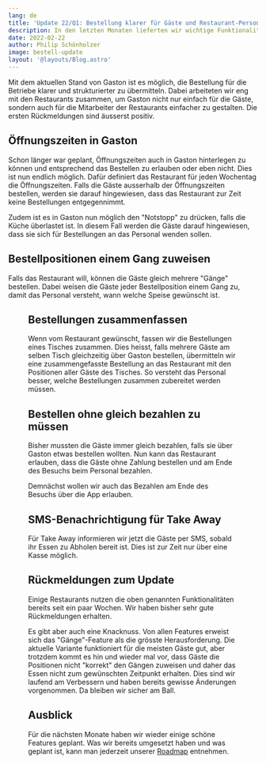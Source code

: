 ```yaml
---
lang: de
title: 'Update 22/Q1: Bestellung klarer für Gäste und Restaurant-Personal'
description: In den letzten Monaten lieferten wir wichtige Funktionalität, um die Bestellungen der Gäste für die Betreibe klarer zu machen. Zudem ist es nun möglich die Gäste bei Take Away über SMS zu informieren, wenn die Bestellung bereit ist.
date: 2022-02-22
author: Philip Schönholzer
image: bestell-update
layout: '@layouts/Blog.astro'
---
```



Mit dem aktuellen Stand von Gaston ist es möglich, die Bestellung für die Betriebe klarer und strukturierter zu übermitteln. Dabei arbeiteten wir eng mit den Restaurants zusammen, um Gaston nicht nur einfach für die Gäste, sondern auch für die Mitarbeiter der Restaurants einfacher zu gestalten. Die ersten Rückmeldungen sind äusserst positiv.

## Öffnungszeiten in Gaston

Schon länger war geplant, Öffnungszeiten auch in Gaston hinterlegen zu können und entsprechend das Bestellen zu erlauben oder eben nicht. Dies ist nun endlich möglich. Dafür definiert das Restaurant für jeden Wochentag die Öffnungszeiten. Falls die Gäste ausserhalb der Öffnungszeiten bestellen, werden sie darauf hingewiesen, dass das Restaurant zur Zeit keine Bestellungen entgegennimmt.

Zudem ist es in Gaston nun möglich den "Notstopp" zu drücken, falls die Küche überlastet ist. In diesem Fall werden die Gäste darauf hingewiesen, dass sie sich für Bestellungen an das Personal wenden sollen.

## Bestellpositionen einem Gang zuweisen

Falls das Restaurant will, können die Gäste gleich mehrere "Gänge" bestellen. Dabei weisen die Gäste jeder Bestellposition einem Gang zu, damit das Personal versteht, wann welche Speise gewünscht ist.

<Figure
  src={import('./courses.png')}
  caption="Gäste können in der Bestell-App Positionen einem Gang zuweisen."
/>

## Bestellungen zusammenfassen

Wenn vom Restaurant gewünscht, fassen wir die Bestellungen eines Tisches zusammen. Dies heisst, falls mehrere Gäste am selben Tisch gleichzeitig über Gaston bestellen, übermitteln wir eine zusammengefasste Bestellung an das Restaurant mit den Positionen aller Gäste des Tisches. So versteht das Personal besser, welche Bestellungen zusammen zubereitet werden müssen.

## Bestellen ohne gleich bezahlen zu müssen

Bisher mussten die Gäste immer gleich bezahlen, falls sie über Gaston etwas bestellen wollten. Nun kann das Restaurant erlauben, dass die Gäste ohne Zahlung bestellen und am Ende des Besuchs beim Personal bezahlen.

Demnächst wollen wir auch das Bezahlen am Ende des Besuchs über die App erlauben.

## SMS-Benachrichtigung für Take Away

Für Take Away informieren wir jetzt die Gäste per SMS, sobald ihr Essen zu Abholen bereit ist. Dies ist zur Zeit nur über eine Kasse möglich.

## Rückmeldungen zum Update

Einige Restaurants nutzen die oben genannten Funktionalitäten bereits seit ein paar Wochen. Wir haben bisher sehr gute Rückmeldungen erhalten.

Es gibt aber auch eine Knacknuss. Von allen Features erweist sich das "Gänge"-Feature als die grösste Herausforderung. Die aktuelle Variante funktioniert für die meisten Gäste gut, aber trotzdem kommt es hin und wieder mal vor, dass Gäste die Positionen nicht "korrekt" den Gängen zuweisen und daher das Essen nicht zum gewünschten Zeitpunkt erhalten. Dies sind wir laufend am Verbessern und haben bereits gewisse Änderungen vorgenommen. Da bleiben wir sicher am Ball.

## Ausblick

Für die nächsten Monate haben wir wieder einige schöne Features geplant. Was wir bereits umgesetzt haben und was geplant ist, kann man jederzeit unserer [Roadmap](https://www.notion.so/gastonsolution/Roadmap-von-Gaston-6644875d1fba4fe58cacfbf15e1ace7e) entnehmen.
